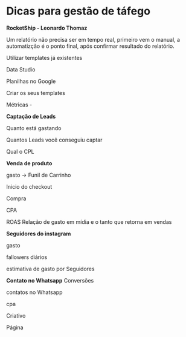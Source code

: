 
# Dicas para gestão de táfego


**RocketShip - Leonardo Thomaz**

Um relatório não precisa ser em tempo real, primeiro vem o manual, a automatizção é o ponto final, após confirmar resultado do relatório.

Utilizar templates já existentes

Data Studio 

Planilhas no Google

Criar os seus templates


Métricas - 

**Captação de Leads**

Quanto está gastando

Quantos Leads você conseguiu captar

Qual o CPL

**Venda de produto**

gasto -> Funil de Carrinho

Inicio do checkout

Compra

CPA

ROAS Relação de gasto em mídia e o tanto que retorna em vendas

**Seguidores do instagram**

gasto

fallowers diários

estimativa de gasto por Seguidores


**Contato no Whatsapp**
Conversões

contatos no Whatsapp

cpa

Criativo

Página

